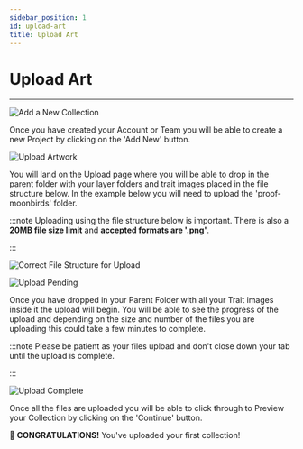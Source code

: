 ```yaml
---
sidebar_position: 1
id: upload-art
title: Upload Art
---
```


# Upload Art

---

![Add a New Collection](../../static/img/upload-addnew.png)

Once you have created your Account or Team you will be able to create a new Project by clicking on the 'Add New' button.

![Upload Artwork](../../static/img/upload-files.png)

You will land on the Upload page where you will be able to drop in the parent folder with your layer folders and trait images placed in the file structure below. In the example below you will need to upload the 'proof-moonbirds' folder.

:::note
Uploading using the file structure below is important.
There is also a **20MB file size limit** and **accepted formats are '.png'**.

:::

![Correct File Structure for Upload](../../static/img/upload-file-structure.png)

![Upload Pending](../../static/img/upload-pending.png)

Once you have dropped in your Parent Folder with all your Trait images inside it the upload will begin. You will be able to see the progress of the upload and depending on the size and number of the files you are uploading this could take a few minutes to complete.

:::note
Please be patient as your files upload and don't close down your tab until the upload is complete.

:::

![Upload Complete](../../static/img/upload-complete.png)

Once all the files are uploaded you will be able to click through to Preview your Collection by clicking on the 'Continue' button.

🎉 **CONGRATULATIONS!** You've uploaded your first collection!
